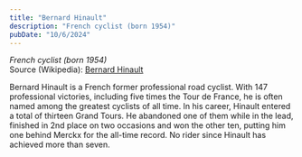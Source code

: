 ```yaml
---
title: "Bernard Hinault"
description: "French cyclist (born 1954)"
pubDate: "10/6/2024"
---
```


*French cyclist (born 1954)*  
Source (Wikipedia): [Bernard Hinault][1]

Bernard Hinault is a French former professional road cyclist. With 147 professional victories, including five times the Tour de France, he is often named among the greatest cyclists of all time. In his career, Hinault entered a total of thirteen Grand Tours. He abandoned one of them while in the lead, finished in 2nd place on two occasions and won the other ten, putting him one behind Merckx for the all-time record. No rider since Hinault has achieved more than seven.

[1]: https://en.wikipedia.org/wiki/Bernard_Hinault
